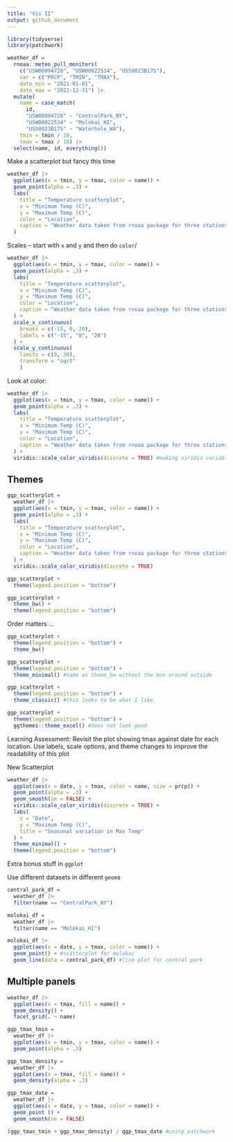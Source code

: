 ```yaml
---
title: "Vis II"
output: github_document
---
```


```r
library(tidyverse)
library(patchwork)
```

```r
weather_df = 
  rnoaa::meteo_pull_monitors(
    c("USW00094728", "USW00022534", "USS0023B17S"),
    var = c("PRCP", "TMIN", "TMAX"), 
    date_min = "2021-01-01",
    date_max = "2022-12-31") |>
  mutate(
    name = case_match(
      id, 
      "USW00094728" ~ "CentralPark_NY", 
      "USW00022534" ~ "Molokai_HI",
      "USS0023B17S" ~ "Waterhole_WA"),
    tmin = tmin / 10,
    tmax = tmax / 10) |>
  select(name, id, everything())
```



Make a scatterplot but fancy this time

```r
weather_df |> 
  ggplot(aes(x = tmin, y = tmax, color = name)) +
  geom_point(alpha = .3) +
  labs(
    title = "Temperature scatterplot",
    x = "Minimum Temp (C)",
    y = "Maximum Temp (C)",
    color = "Location",
    caption = "Weather data taken from rnoaa package for three stations."
  )
```

Scales -- start with `x` and `y` and then do `color`/

```r
weather_df |> 
  ggplot(aes(x = tmin, y = tmax, color = name)) +
  geom_point(alpha = .3) +
  labs(
    title = "Temperature scatterplot",
    x = "Minimum Temp (C)",
    y = "Maximum Temp (C)",
    color = "Location",
    caption = "Weather data taken from rnoaa package for three stations."
  ) +
  scale_x_continuous(
    breaks = c(-15, 0, 20),
    labels = c("-15", "0", "20")
  ) +
  scale_y_continuous(
    limits = c(0, 30),
    transform = "sqrt"
    )
```


Look at color:

```r
weather_df |> 
  ggplot(aes(x = tmin, y = tmax, color = name)) +
  geom_point(alpha = .3) +
  labs(
    title = "Temperature scatterplot",
    x = "Minimum Temp (C)",
    y = "Maximum Temp (C)",
    color = "Location",
    caption = "Weather data taken from rnoaa package for three stations."
  ) +
  viridis::scale_color_viridis(discrete = TRUE) #making viridis variable discrete not continuous
```



## Themes

```r
ggp_scatterplot =
  weather_df |> 
  ggplot(aes(x = tmin, y = tmax, color = name)) +
  geom_point(alpha = .3) +
  labs(
    title = "Temperature scatterplot",
    x = "Minimum Temp (C)",
    y = "Maximum Temp (C)",
    color = "Location",
    caption = "Weather data taken from rnoaa package for three stations."
  ) +
  viridis::scale_color_viridis(discrete = TRUE)
```

```r
ggp_scatterplot +
  theme(legend.position = "bottom")
```

```r
ggp_scatterplot +
  theme_bw() +
  theme(legend.position = "bottom")
```

Order matters ...

```r
ggp_scatterplot +
  theme(legend.position = "bottom") +
  theme_bw()
```


```r
ggp_scatterplot +
  theme(legend.position = "bottom") +
  theme_minimal() #same as theme_bw without the box around outside
```

```r
ggp_scatterplot +
  theme(legend.position = "bottom") +
  theme_classic() #this looks to be what I like
```


```r
ggp_scatterplot +
  theme(legend.position = "bottom") +
  ggthemes::theme_excel() #does not look good
```

Learning Assessment: Revisit the plot showing tmax against date for each location. Use labels, scale options, and theme changes to improve the readability of this plot

New Scatterplot

```r
weather_df |> 
  ggplot(aes(x = date, y = tmax, color = name, size = prcp)) +
  geom_point(alpha = .3) +
  geom_smooth(se = FALSE) +
  viridis::scale_color_viridis(discrete = TRUE) +
  labs(
    x = "Date",
    y = "Maximum Temp (C)",
    title = "Seasonal variation in Max Temp"
  ) +
  theme_minimal() +
  theme(legend.position = "bottom")
```



Extra bonus stuff in `ggplot`

Use different datasets in different `geom`s

```r
central_park_df = 
  weather_df |> 
  filter(name == "CentralPark_NY")

molokai_df = 
  weather_df |> 
  filter(name == "Molokai_HI")

molokai_df |> 
  ggplot(aes(x = date, y = tmax, color = name)) +
  geom_point() + #scatterplot for molokai 
  geom_line(data = central_park_df) #line plot for central park
```



## Multiple panels

```r
weather_df |> 
  ggplot(aes(x = tmax, fill = name)) +
  geom_density() +
  facet_grid(. ~ name)
```


```r
ggp_tmax_tmin = 
  weather_df |> 
  ggplot(aes(x = tmin, y = tmax, color = name)) +
  geom_point(alpha = .3)

ggp_tmax_density = 
  weather_df |> 
  ggplot(aes(x = tmax, fill = name)) +
  geom_density(alpha = .3)

ggp_tmax_date =
  weather_df |> 
  ggplot(aes(x = date, y = tmax, color = name)) +
  geom_point () +
  geom_smooth(se = FALSE)

(ggp_tmax_tmin + ggp_tmax_density) / ggp_tmax_date #using patchwork
```





